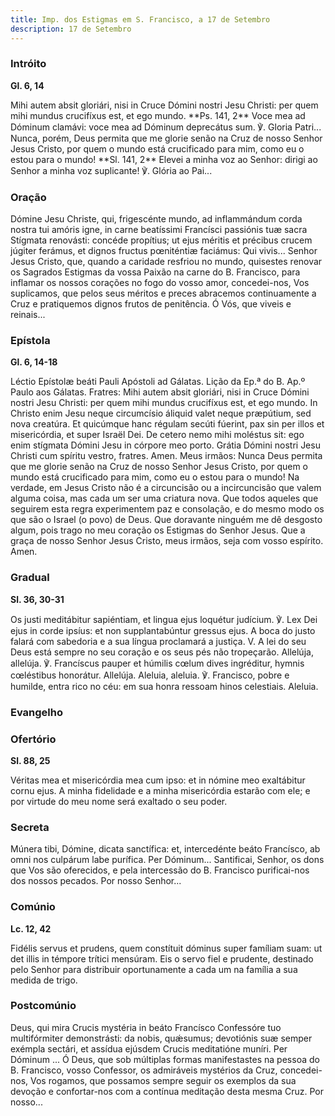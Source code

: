 ```yaml
---
title: Imp. dos Estigmas em S. Francisco, a 17 de Setembro
description: 17 de Setembro
---
```


### Intróito

**Gl. 6, 14**

<div class="side-by-side not-content">
  <span>
    Mihi autem absit gloriári, nisi in Cruce Dómini nostri Jesu Christi: per quem mihi mundus
    crucifíxus est, et ego mundo. **Ps. 141, 2** Voce mea ad Dóminum clamávi: voce mea ad Dóminum
    deprecátus sum. ℣. Gloria Patri...
  </span>
  <span>
    Nunca, porém, Deus permita que me glorie senão na Cruz de nosso Senhor Jesus Cristo, por quem o
    mundo está crucificado para mim, como eu o estou para o mundo! **Sl. 141, 2** Elevei a minha voz
    ao Senhor: dirigi ao Senhor a minha voz suplicante! ℣. Glória ao Pai...
  </span>
</div>

### Oração

<div class="side-by-side not-content">
  <span>
    Dómine Jesu Christe, qui, frigescénte mundo, ad inflammándum corda nostra tui amóris igne, in
    carne beatíssimi Francísci passiónis tuæ sacra Stígmata renovásti: concéde propítius; ut ejus
    méritis et précibus crucem júgiter ferámus, et dignos fructus pœniténtiæ faciámus: Qui vivis...
  </span>
  <span>
    Senhor Jesus Cristo, que, quando a caridade resfriou no mundo, quisestes renovar os Sagrados
    Estigmas da vossa Paixão na carne do B. Francisco, para inflamar os nossos corações no fogo do
    vosso amor, concedei-nos, Vos suplicamos, que pelos seus méritos e preces abracemos
    continuamente a Cruz e pratiquemos dignos frutos de penitência. Ó Vós, que viveis e reinais...
  </span>
</div>

### Epístola

**Gl. 6, 14-18**

<div class="side-by-side not-content">
  <span>Léctio Epístolæ beáti Pauli Apóstoli ad Gálatas.</span>
  <span>Lição da Ep.ª do B. Ap.º Paulo aos Gálatas.</span>
  <span>
    Fratres: Mihi autem absit gloriári, nisi in Cruce Dómini nostri Jesu Christi: per quem mihi
    mundus crucifíxus est, et ego mundo. In Christo enim Jesu neque circumcísio áliquid valet neque
    præpútium, sed nova creatúra. Et quicúmque hanc régulam secúti fúerint, pax sin per illos et
    misericórdia, et super Israël Dei. De cetero nemo mihi moléstus sit: ego enim stígmata Dómini
    Jesu in córpore meo porto. Grátia Dómini nostri Jesu Christi cum spíritu vestro, fratres. Amen.
  </span>
  <span>
    Meus irmãos: Nunca Deus permita que me glorie senão na Cruz de nosso Senhor Jesus Cristo, por
    quem o mundo está crucificado para mim, como eu o estou para o mundo! Na verdade, em Jesus
    Cristo não é a circuncisão ou a incircuncisão que valem alguma coisa, mas cada um ser uma
    criatura nova. Que todos aqueles que seguirem esta regra experimentem paz e consolação, e do
    mesmo modo os que são o Israel (o povo) de Deus. Que doravante ninguém me dê desgosto algum,
    pois trago no meu coração os Estigmas do Senhor Jesus. Que a graça de nosso Senhor Jesus Cristo,
    meus irmãos, seja com vosso espírito. Amen.
  </span>
</div>

### Gradual

**Sl. 36, 30-31**

<div class="side-by-side not-content">
  <span>
    Os justi meditábitur sapiéntiam, et lingua ejus loquétur judícium. ℣. Lex Dei ejus in corde
    ipsíus: et non supplantabúntur gressus ejus.
  </span>
  <span>
    A boca do justo falará com sabedoria e a sua língua proclamará a justiça. V. A lei do seu Deus
    está sempre no seu coração e os seus pés não tropeçarão.
  </span>
  <span>
    Allelúja, allelúja. ℣. Francíscus pauper et húmilis cœlum dives ingréditur, hymnis cœléstibus
    honorátur. Allelúja.
  </span>
  <span>
    Aleluia, aleluia. ℣. Francisco, pobre e humilde, entra rico no céu: em sua honra ressoam hinos
    celestiais. Aleluia.
  </span>
</div>

### Evangelho


<LinkCard title="Intróito Mártir Pontífice" href="/missal/comum/3martirpontifice#evangelho" />

### Ofertório

**Sl. 88, 25**

<div class="side-by-side not-content">
  <span>Véritas mea et misericórdia mea cum ipso: et in nómine meo exaltábitur cornu ejus.</span>
  <span>
    A minha fidelidade e a minha misericórdia estarão com ele; e por virtude do meu nome será
    exaltado o seu poder.
  </span>
</div>

### Secreta

<div class="side-by-side not-content">
  <span>
    Múnera tibi, Dómine, dicata sanctífica: et, intercedénte beáto Francísco, ab omni nos culpárum
    labe purífica. Per Dóminum...
  </span>
  <span>
    Santificai, Senhor, os dons que Vos são oferecidos, e pela intercessão do B. Francisco
    purificai-nos dos nossos pecados. Por nosso Senhor...
  </span>
</div>

### Comúnio

**Lc. 12, 42**

<div class="side-by-side not-content">
  <span>
    Fidélis servus et prudens, quem constítuit dóminus super famíliam suam: ut det illis in témpore
    trítici mensúram.
  </span>
  <span>
    Eis o servo fiel e prudente, destinado pelo Senhor para distribuir oportunamente a cada um na
    família a sua medida de trigo.
  </span>
</div>

### Postcomúnio

<div class="side-by-side not-content">
  <span>
    Deus, qui mira Crucis mystéria in beáto Francísco Confessóre tuo multifórmiter demonstrásti: da
    nobis, quǽsumus; devotiónis suæ semper exémpla sectári, et assídua ejúsdem Crucis meditatióne
    muníri. Per Dóminum ...
  </span>
  <span>
    Ó Deus, que sob múltiplas formas manifestastes na pessoa do B. Francisco, vosso Confessor, os
    admiráveis mystérios da Cruz, concedei-nos, Vos rogamos, que possamos sempre seguir os exemplos
    da sua devoção e confortar-nos com a contínua meditação desta mesma Cruz. Por nosso...
  </span>
</div>

